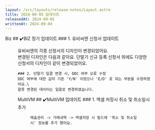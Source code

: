 ```yaml
---
layout: /src/layouts/release-notes/Layout.astro
title: 2024-09-05 업데이트
releasedAt: 2024-09-05
writtenAt: 2024-09-04
---
```



<Frame>
    <Badge style={'web'}>Biz</Badge>
    ## ✔️BIZ 정기 업데이트
    ### 1. 유비씨엔 신청서 업데이트
    <Figure src={newFormImg} caption={"신규 단말기 신규 등록 신청서"} width={700}/>
    유비씨엔의 각종 신청서의 디자인이 변경되었어요.
    <br/>
    변경된 디자인은 다음과 같아요. 단말기 신규 등록 신청서 외에도 다양한 신청서의 디자인이 같이 변경되었어요.
    <br/>

    ### 2. 단말기 일괄 변경 시, DDC 여부 오류 수정
    DDC 여부에 대한 값이 기존 'Y/N' 이었으나 'E/D' 로 되는 부분을 수정하였어요.\
    잘못 변경된 데이터는 일괄로 변경하였습니다.
</Frame>

<Frame>
    <Badge style={'web'}>MultiVM</Badge>
    ## ✔️MultiVM 업데이트
    ### 1. 엑셀 저장시 취소 및 취소일시 추가
    <Figure src={excelImg} caption={"취소 및 취소일시 예시"} width={400}/>

    매출관리 -> 거래내역 -> 엑셀저장 시 필드에 '취소 및 취소일시' 정보를 추가 했어요.
</Frame>

